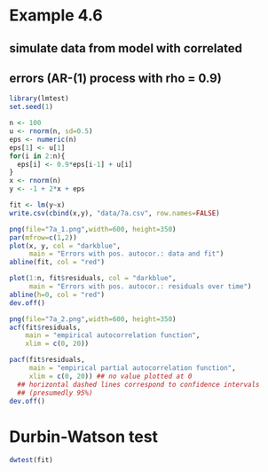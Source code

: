 # Example 4.6

## simulate data from model with correlated
## errors (AR-(1) process with rho = 0.9)

```r
library(lmtest)
set.seed(1)

n <- 100
u <- rnorm(n, sd=0.5)
eps <- numeric(n)
eps[1] <- u[1]
for(i in 2:n){
  eps[i] <- 0.9*eps[i-1] + u[i]
}
x <- rnorm(n)
y <- -1 + 2*x + eps

fit <- lm(y~x)
write.csv(cbind(x,y), "data/7a.csv", row.names=FALSE)
```
```r
png(file="7a_1.png",width=600, height=350)
par(mfrow=c(1,2))
plot(x, y, col = "darkblue",
     main = "Errors with pos. autocor.: data and fit")
abline(fit, col = "red")

plot(1:n, fit$residuals, col = "darkblue",
     main = "Errors with pos. autocor.: residuals over time")
abline(h=0, col = "red")
dev.off()
```
```r
png(file="7a_2.png",width=600, height=350)
acf(fit$residuals,
    main = "empirical autocorrelation function",
    xlim = c(0, 20))

pacf(fit$residuals,
     main = "empirical partial autocorrelation function",
     xlim = c(0, 20)) ## no value plotted at 0
  ## horizontal dashed lines correspond to confidence intervals
  ## (presumedly 95%)
dev.off()
```
# Durbin-Watson test
```r
dwtest(fit)
```
